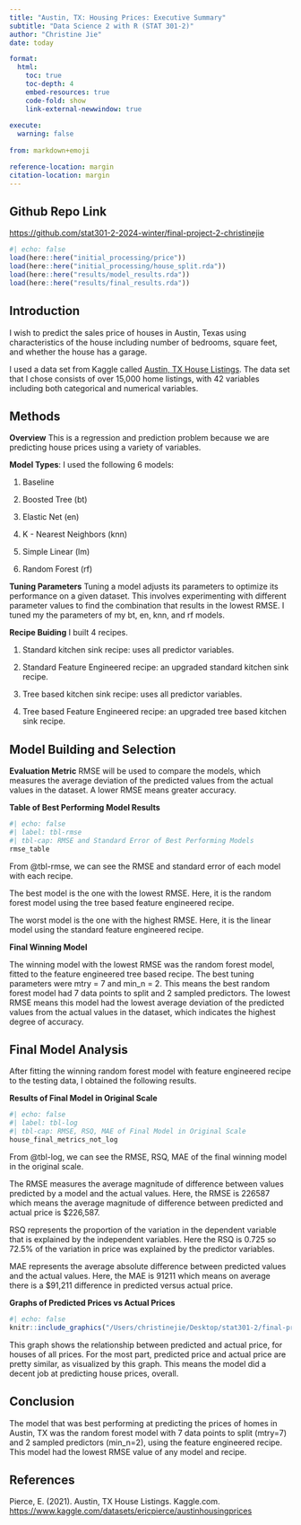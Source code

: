```yaml
---
title: "Austin, TX: Housing Prices: Executive Summary"
subtitle: "Data Science 2 with R (STAT 301-2)"
author: "Christine Jie"
date: today

format:
  html:
    toc: true
    toc-depth: 4
    embed-resources: true
    code-fold: show
    link-external-newwindow: true
    
execute:
  warning: false
  
from: markdown+emoji

reference-location: margin
citation-location: margin
---
```


::: {.callout-tip icon="false"}
## Github Repo Link

[https://github.com/stat301-2-2024-winter/final-project-2-christinejie](https://github.com/stat301-2-2024-winter/final-project-2-christinejie)
:::

```r
#| echo: false
load(here::here("initial_processing/price"))
load(here::here("initial_processing/house_split.rda"))
load(here::here("results/model_results.rda"))
load(here::here("results/final_results.rda"))

```




## Introduction 
I wish to predict the sales price of houses in Austin, Texas using characteristics of the house including number of bedrooms, square feet, and whether the house has a garage. 

I used a data set from Kaggle called [Austin, TX House Listings](https://www.kaggle.com/datasets/ericpierce/austinhousingprices). The data set that I chose consists of over 15,000 home listings, with 42 variables including both categorical and numerical variables. 

## Methods

**Overview**
This is a regression and prediction problem because we are predicting house prices using a variety of variables. 

**Model Types**: I used the following 6 models: 

1) Baseline

2) Boosted Tree (bt)

3) Elastic Net (en)

4) K - Nearest Neighbors (knn)

5) Simple Linear (lm)

6) Random Forest (rf)

**Tuning Parameters**
Tuning a model adjusts its parameters to optimize its performance on a given dataset. This involves experimenting with different parameter values to find the combination that results in the lowest RMSE. I tuned my the parameters of my bt, en, knn, and rf models. 

**Recipe Buiding** I built 4 recipes. 

1) Standard kitchen sink recipe: uses all predictor variables. 

2) Standard Feature Engineered recipe: an upgraded standard kitchen sink recipe. 

3) Tree based kitchen sink recipe: uses all predictor variables. 

4) Tree based Feature Engineered recipe: an upgraded tree based kitchen sink recipe. 

## Model Building and Selection 

**Evaluation Metric**
RMSE will be used to compare the models, which measures the average deviation of the predicted values from the actual values in the dataset. A lower RMSE means greater accuracy. 

**Table of Best Performing Model Results**
```r
#| echo: false
#| label: tbl-rmse
#| tbl-cap: RMSE and Standard Error of Best Performing Models 
rmse_table
```
From @tbl-rmse, we can see the RMSE and standard error of each model with each recipe. 

The best model is the one with the lowest RMSE. Here, it is the random forest model using the tree based feature engineered recipe. 

The worst model is the one with the highest RMSE. Here, it is the linear model using the standard feature engineered recipe. 


**Final Winning Model**

The winning model with the lowest RMSE was the random forest model, fitted to the feature engineered tree based recipe. The best tuning parameters were mtry = 7 and min_n = 2. This means the best random forest model had 7 data points to split and 2 sampled predictors. The lowest RMSE means this model had the lowest average deviation of the predicted values from the actual values in the dataset, which indicates the highest degree of accuracy. 

## Final Model Analysis 

After fitting the winning random forest model with feature engineered recipe to the testing data, I obtained the following results. 

**Results of Final Model in Original Scale**

```r
#| echo: false
#| label: tbl-log
#| tbl-cap: RMSE, RSQ, MAE of Final Model in Original Scale
house_final_metrics_not_log
```
From @tbl-log, we can see the RMSE, RSQ, MAE of the final winning model in the original scale. 

The RMSE measures the average magnitude of difference between values predicted by a model and the actual values. Here, the RMSE is 226587 which means the average magnitude of difference between predicted and actual price is $226,587. 

RSQ represents the proportion of the variation in the dependent variable that is explained by the independent variables. Here the RSQ is 0.725 so 72.5% of the variation in price was explained by the predictor variables.

MAE represents the average absolute difference between predicted values and the actual values. Here, the MAE is 91211 which means on average there is a $91,211 difference in predicted versus actual price. 

**Graphs of Predicted Prices vs Actual Prices**

```r
#| echo: false
knitr::include_graphics("/Users/christinejie/Desktop/stat301-2/final-project-2-christinejie/plots/plot_1.png")
```
This graph shows the relationship between predicted and actual price, for houses of all prices. For the most part, predicted price and actual price are pretty similar, as visualized by this graph. This means the model did a decent job at predicting house prices, overall. 


## Conclusion 

The model that was best performing at predicting the prices of homes in Austin, TX was the random forest model with 7 data points to split (mtry=7) and 2 sampled predictors (min_n=2), using the feature engineered recipe. This model had the lowest RMSE value of any model and recipe. 

## References 

Pierce, E. (2021). Austin, TX House Listings. Kaggle.com. [https://www.kaggle.com/datasets/ericpierce/austinhousingprices](https://www.kaggle.com/datasets/ericpierce/austinhousingprices)

